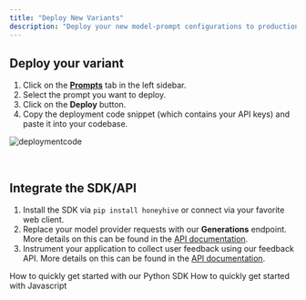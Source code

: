 ```yaml
---
title: "Deploy New Variants"
description: "Deploy your new model-prompt configurations to production without changing code."
---
```


## Deploy your variant

1. Click on the [**Prompts**](https://app.honeyhive.ai/prompts) tab in the left sidebar.
2. Select the prompt you want to deploy.
3. Click on the **Deploy** button.
4. Copy the deployment code snippet (which contains your API keys) and paste it into your codebase.

![deploymentcode](/images/deploymentcode.png)

<br />

## Integrate the SDK/API

1. Install the SDK via `pip install honeyhive` or connect via your favorite web client.
2. Replace your model provider requests with our **Generations** endpoint. More details on this can be found in the [API documentation](/api-reference/generations).
3. Instrument your application to collect user feedback using our feedback API. More details on this can be found in the [API documentation](/api-reference/feedback).

<CardGroup>
  <Card title="Python Quickstart" icon="rectangle-terminal" href="/python-quickstart">
    How to quickly get started with our Python SDK
  </Card>
  <Card title="Javascript Quickstart" icon="rectangle-terminal" href="/js-quickstart">
    How to quickly get started with Javascript
  </Card>
</CardGroup>